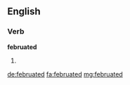 ==English==

===Verb===
'''februated'''

# {{past of|februate}}

[[de:februated]]
[[fa:februated]]
[[mg:februated]]